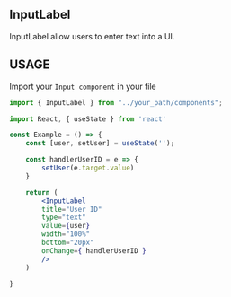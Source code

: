 

<Meta title="Molecules|InputLabel" component={InputLabel}/>

## InputLabel
InputLabel allow users to enter text into a UI.

<Preview withToolbar>
    <Story name="InputLabel">
        <InputLabel 
        title="Username" 
        type="text"
        width="50%"
        label="block"
        labelBottom="10px"
        />
    </Story>
</Preview>

<Props of={InputLabel} />

## USAGE

Import your `Input component` in your file

```jsx
import { InputLabel } from "../your_path/components";

```

```jsx
import React, { useState } from 'react'

const Example = () => {
    const [user, setUser] = useState('');

    const handlerUserID = e => {
        setUser(e.target.value)
    }

    return (
        <InputLabel 
        title="User ID" 
        type="text" 
        value={user} 
        width="100%" 
        bottom="20px"
        onChange={ handlerUserID }
        />
    )

}
        
```
